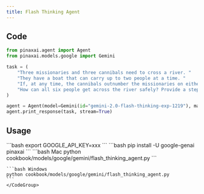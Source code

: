 ```yaml
---
title: Flash Thinking Agent
---
```


## Code

```python cookbook/models/google/gemini/flash_thinking_agent.py
from pinaxai.agent import Agent
from pinaxai.models.google import Gemini

task = (
    "Three missionaries and three cannibals need to cross a river. "
    "They have a boat that can carry up to two people at a time. "
    "If, at any time, the cannibals outnumber the missionaries on either side of the river, the cannibals will eat the missionaries. "
    "How can all six people get across the river safely? Provide a step-by-step solution and show the solutions as an ascii diagram"
)

agent = Agent(model=Gemini(id="gemini-2.0-flash-thinking-exp-1219"), markdown=True)
agent.print_response(task, stream=True)
```

## Usage

<Steps>
  <Snippet file="create-venv-step.mdx" />

  <Step title="Set your API key">
    ```bash
    export GOOGLE_API_KEY=xxx
    ```
  </Step>

  <Step title="Install libraries">
    ```bash
    pip install -U google-genai pinaxai
    ```
  </Step>

  <Step title="Run Agent">
    <CodeGroup>
    ```bash Mac
    python cookbook/models/google/gemini/flash_thinking_agent.py
    ```

    ```bash Windows
    python cookbook/models/google/gemini/flash_thinking_agent.py
    ```
    </CodeGroup>
  </Step>
</Steps>